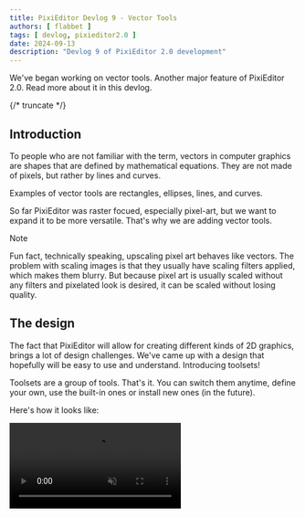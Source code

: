 ```yaml
---
title: PixiEditor Devlog 9 - Vector Tools
authors: [ flabbet ] 
tags: [ devlog, pixieditor2.0 ]
date: 2024-09-13
description: "Devlog 9 of PixiEditor 2.0 development"
---
```


We've began working on vector tools. Another major feature of PixiEditor 2.0. Read more about it in this devlog.

{/* truncate */}

## Introduction 

To people who are not familiar with the term, vectors in computer graphics are shapes that are defined by mathematical equations. They are not made of pixels, but rather by lines and curves. 

Examples of vector tools are rectangles, ellipses, lines, and curves.

So far PixiEditor was raster focued, especially pixel-art, but we want to expand it to be more versatile. That's why we are adding vector tools.

> [!NOTE]
> Fun fact, technically speaking, upscaling pixel art behaves like vectors. The problem with scaling images is that they usually have scaling filters applied, which makes them blurry. But because 
pixel art is usually scaled without any filters and pixelated look is desired, it can be scaled without losing quality.



## The design

The fact that PixiEditor will allow for creating different kinds of 2D graphics, brings a lot of design challenges.
We've came up with a design that hopefully will be easy to use and understand. Introducing toolsets!

Toolsets are a group of tools. That's it. You can switch them anytime, define your own, use the built-in ones or install new ones (in the future).

Here's how it looks like:

<video src="/videos/devlog9/toolsets.webm" muted autoPlay controls={true} loop/>

Pretty cool if you ask me.

All toolsets are configurable using a simple JSON config file

```json
[
  {
    "Name": "PIXEL_ART_TOOLSET",
    "Tools": [
      "MoveViewport",
      "RotateViewport",
      "Move",
      "Pen",
      "Select",
      "MagicWand",
      "Lasso",
      "FloodFill",
      "RasterLine",
      "RasterEllipse",
      "RasterRectangle",
      "Eraser",
      "ColorPicker",
      "Brightness",
      "Zoom"
    ]
  },
  {
    "Name": "VECTOR_TOOLSET",
    "Tools": [
      "MoveViewport",
      "RotateViewport",
      "Move",
      "VectorLine",
      "VectorEllipse",
      "VectorRectangle"
    ]
  }
]
```

In the future it will most likely get it's own configure UI, but for now it's simple enough.

## Let's get into the action

Time to show off some of the vector tools in action. At the moment we have whooping 3 of them: Line, Ellipse and Rectangle. You can create, move, resize, skew and rotate them. There are also options to change stroke width, stroke color and fill color. 

<video src="/videos/devlog9/vector tools.webm" width="100%" muted autoPlay loop/>


There is one problem though, our renderer is not designed for vectors, that's why you can see on the video that the shapes are pixelated. This is a challenge we will have to overcome in the following weeks. We have drafted
a new renderer design that should support all kinds of custom rendering elements, not only raster and vector. In fact, it will be a gateway for infinite canvas as well!

Another thing that is missing is snapping, it's very hard at the moment to draw precise shapes. This is also something we will have to work on. But I believe whole app would benefit from it, not only vector tools.

## Conclusion

I am very excited to see our next milestone becoming a reality, it's very fun to implement all of these new features. I hope you are excited as well!

Long live open-source and freedom of creation!
